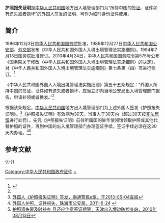 '''护照报失证明'''是[[中华人民共和国|中华人民共和国]]地方出入境管理部门为“所持中国的[[签证|签证]]、证件如有遗失或者损坏”的外国人签发的证明，可作为临时身份证件使用。

==简介==
1986年12月3日[[中华人民共和国国务院|中华人民共和国国务院]]批准，1986年12月27日[[中华人民共和国公安部|中华人民共和国公安部]]、[[中华人民共和国外交部|外交部]]发布《中华人民共和国外国人入境出境管理法实施细则》。1994年7月13日国务院批准修订。2010年4月24日，中华人民共和国国务院令第575号公布《国务院关于修改〈中华人民共和国外国人入境出境管理法实施细则〉的决定》，对《中华人民共和国外国人入境出境管理法实施细则》第七条第（四）项进行修订。<ref name=zgzfw>{{Cite web |url=http://www.gov.cn/zwgk/2010-04/27/content_1593708.htm |title=国务院关于修改《中华人民共和国外国人入境出境管理法实施细则》的决定，中国政府网，2010-04-27 |access-date=2013-05-04 |archive-date=2020-10-19 |archive-url=https://web.archive.org/web/20201019212051/http://www.gov.cn/zwgk/2010-04/27/content_1593708.htm |dead-url=no }}</ref>

《中华人民共和国外国人入境出境管理法实施细则》第五十五条规定：“外国人所持中国的签证、证件如有遗失或者损坏，应当立即向当地公安局出入境管理部门报告，申请补领或者换发。”<ref name=zgzfw/>

根据该条规定，[[中华人民共和国|中华人民共和国]]地方出入境管理部门为上述外国人签发《护照报失证明》。<ref>[http://www.ntga.gov.cn/default.php?mod=article&do=detail&tid=653830 外国人《护照报失证明》签发，南通警民e家，于2013-05-04查阅]{{dead link|date=2018年3月 |bot=InternetArchiveBot |fix-attempted=yes }}</ref>《护照报失证明》有效期为30天。当事人于30天内（超过30天按[[非法居留|非法居留]]进行处罚），先凭《护照报失证明》前往所属国的驻华使领馆领取护照或其他代替护照的证件，再到中国的出入境管理部门办理签证手续。签证手续必须在这30天内办理。<ref>[http://www.zhga.gov.cn/Content.aspx?id=745354388970 外国人护照、证件报失，珠海市公安局，2011-6-24] {{webarchive|url=https://web.archive.org/web/20111111152720/http://www.zhga.gov.cn/content.aspx?id=745354388970 |date=2011-11-11 }}</ref><ref>[http://www.tj.xinhuanet.com/web/tjbfz/2010-08/13/content_20613254.htm 护照遗失要及时补办 且还应注意签证期限，天津出入境边防检查站，2010年08月13日]{{dead link|date=2018年3月 |bot=InternetArchiveBot |fix-attempted=yes }}</ref>

== 参考文献 ==
{{Reflist|2}}

{{-}}
{{中华人民共和国内地个人身份证件}}
[[Category:中华人民共和国政府证件|Category:中华人民共和国政府证件]]
[[Category:在中华人民共和国的外国人|+]]